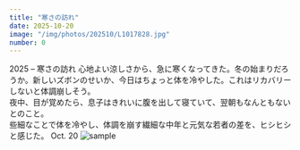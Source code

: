 ```yaml
---
title: "寒さの訪れ"
date: 2025-10-20
image: "/img/photos/202510/L1017828.jpg"
number: 0
---
```




<Sheet bkg="#05090d" color="#e1ddd2">
  <Title
    level={1}
    font="signature"
    color="#fff"
    size="l"
    column="1"
    row="7"
    customStyle="align-right">Fall has come.</Title>
  <RunningHead>2025 – 寒さの訪れ</RunningHead>
  <Vertical
    align="left"
    width="10"
    height="4"
    column="1"
    row="14">
    <Text size="xs" color="#e1ddd2">
    心地よい涼しさから、急に寒くなってきた。冬の始まりだろうか。新しいズボンのせいか、今日はちょっと体を冷やした。これはリカバリーしないと体調崩しそう。<br />夜中、目が覚めたら、息子はきれいに腹を出して寝ていて、翌朝もなんともないとのこと。<br />些細なことで体を冷やし、体調を崩す繊細な中年と元気な若者の差を、ヒシヒシと感じた。
    </Text>
  </Vertical>
  <Nombre position="bottom-right">Oct. 20</Nombre>
  <Image src="/img/photos/202510/L1017828.jpg" alt="sample" size="full" />
</Sheet>
